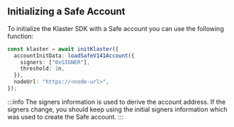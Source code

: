 ## Initializing a Safe Account

To initialize the Klaster SDK with a Safe account you can use the following function:

```ts
const klaster = await initKlaster({
  accountInitData: loadSafeV141Account({
    signers: ["0xSIGNER"],
    threshold: 1n,
  }),
  nodeUrl: "https://<node-url>",
});
```

:::info
The signers information is used to derive the account address. If the signers change, you should keep using the initial
signers information which was used to create the Safe account.
:::